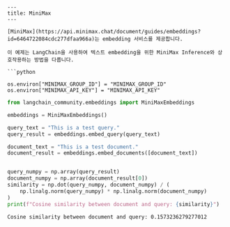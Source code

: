 ```mdx
---
title: MiniMax
---

[MiniMax](https://api.minimax.chat/document/guides/embeddings?id=6464722084cdc277dfaa966a)는 embedding 서비스를 제공합니다.

이 예제는 LangChain을 사용하여 텍스트 embedding을 위한 MiniMax Inference와 상호작용하는 방법을 다룹니다.

```python

os.environ["MINIMAX_GROUP_ID"] = "MINIMAX_GROUP_ID"
os.environ["MINIMAX_API_KEY"] = "MINIMAX_API_KEY"
```

```python
from langchain_community.embeddings import MiniMaxEmbeddings
```

```python
embeddings = MiniMaxEmbeddings()
```

```python
query_text = "This is a test query."
query_result = embeddings.embed_query(query_text)
```

```python
document_text = "This is a test document."
document_result = embeddings.embed_documents([document_text])
```

```python

query_numpy = np.array(query_result)
document_numpy = np.array(document_result[0])
similarity = np.dot(query_numpy, document_numpy) / (
    np.linalg.norm(query_numpy) * np.linalg.norm(document_numpy)
)
print(f"Cosine similarity between document and query: {similarity}")
```

```output
Cosine similarity between document and query: 0.1573236279277012
```

```python

```
```